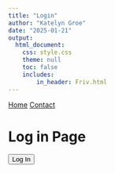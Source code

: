 ```yaml
---
title: "Login"
author: "Katelyn Groe"
date: "2025-01-21"
output:
  html_document:
    css: style.css
    theme: null
    toc: false
    includes: 
        in_header: Friv.html
---
```


<!-- <script src="https://identity.netlify.com/v1/netlify-identity-widget.js"></script> -->

<script src="https://cdn.auth0.com/js/auth0-spa-js/1.20/auth0-spa-js.production.js"></script>



<nav>
  <a href="index.html">Home</a>
  <a href="contact.html">Contact</a>
</nav>

# Log in Page



<!-- <script> -->
<!--     netlifyIdentity.on("init", user => { -->
<!--         if (user) { -->
<!--             document.getElementById("user-info").innerText = "Hello, " + user.email; -->
<!--         } -->
<!--     }); -->

<!--     netlifyIdentity.on("login", user => { -->
<!--         document.getElementById("user-info").innerText = "Hello, " + user.email; -->
<!--     }); -->

<!--     netlifyIdentity.on("logout", () => { -->
<!--         document.getElementById("user-info").innerText = ""; -->
<!--     }); -->
<!-- </script> -->


<!-- <button onclick="netlifyIdentity.open()">Log In</button> -->
<!-- <button onclick="netlifyIdentity.logout()">Log Out</button> -->
<!-- <p id="user-info"></p> -->

<!-- <script> -->
<!--     netlifyIdentity.on("login", user => { -->
<!--         const email = user.email; -->

<!--         // Define where each user should go -->
<!--         const userPages = { -->
<!--             "kgroe@iastate.edu": "Modules.html", -->
<!--             "aalthaus@iastate.edu": "rhuffman.html", -->
<!--             "rhuffman@iastate.edu": "rhuffman.html", -->
<!--             "default": "default.html" // Redirect for unknown users -->
<!--         }; -->

<!--         // Find the correct page for the user -->
<!--         const redirectPage = userPages[email] || userPages["default"]; -->

<!--         // Redirect user -->
<!--         window.location.href = redirectPage; -->
<!--     }); -->

<!--     netlifyIdentity.on("logout", () => { -->
<!--         window.location.href = "index.html"; // Send them back to home on logout -->
<!--     }); -->
<!-- </script> -->


<button id="login">Log In</button>
<button id="logout" style="display:none;">Log Out</button>
<p id="user-info"></p>

<script src="https://cdn.auth0.com/js/auth0-spa-js/1.20/auth0-spa-js.production.js"></script>
<script>
    let auth0 = null;

    async function configureAuth() {
        auth0 = await createAuth0Client({
            domain: "dev-0xxzru015pu8i5d0.us.auth0.com",
            client_id: "GWN2JjxHHqlCB1m23kCWTOUsFYcAqjdo",
            redirect_uri: "https://pathttt2.netlify.app/callback" // Fix for callback URL mismatch
        });

        // Check if user is already authenticated
        const isAuthenticated = await auth0.isAuthenticated();

        if (isAuthenticated) {
            const user = await auth0.getUser();
            updateUI(user);
        }
    }

    async function login() {
        await auth0.loginWithPopup();
        const user = await auth0.getUser();
        updateUI(user);
        
        // Redirect user to their specific page
        const userPages = {
            "kategroe@gmail.com": "Modules.html",
            "rhuffman@iastate.edu": "Modules.html",
            "admin@example.com": "admin.html",
            "fakemail@gmail.com": "Modules.html", 
            "default": "default.html"
        };

        const redirectPage = userPages[user.email] || userPages["default"];
        window.location.href = redirectPage;
    }

    async function logout() {
        await auth0.logout({ returnTo: window.location.origin });
        document.getElementById("user-info").innerText = "";
        document.getElementById("login").style.display = "block";
        document.getElementById("logout").style.display = "none";
    }

    function updateUI(user) {
        document.getElementById("user-info").innerText = "Welcome, " + user.email;
        document.getElementById("login").style.display = "none";
        document.getElementById("logout").style.display = "block";
    }

    document.getElementById("login").onclick = login;
    document.getElementById("logout").onclick = logout;

    window.onload = configureAuth;
</script>



